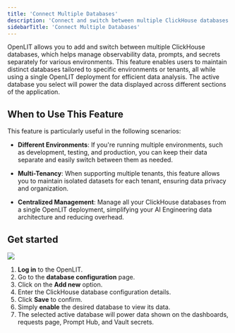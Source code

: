 ```yaml
---
title: 'Connect Multiple Databases'
description: 'Connect and switch between multiple ClickHouse databases in OpenLIT'
sidebarTitle: 'Connect Multiple Databases'
---
```


OpenLIT allows you to add and switch between multiple ClickHouse databases, which helps manage observability data, prompts, and secrets separately for various environments. This feature enables users to maintain distinct databases tailored to specific environments or tenants, all while using a single OpenLIT deployment for efficient data analysis. The active database you select will power the data displayed across different sections of the application.
## When to Use This Feature

This feature is particularly useful in the following scenarios:

- **Different Environments**: If you're running multiple environments, such as development, testing, and production, you can keep their data separate and easily switch between them as needed.

- **Multi-Tenancy**: When supporting multiple tenants, this feature allows you to maintain isolated datasets for each tenant, ensuring data privacy and organization.

- **Centralized Management**: Manage all your ClickHouse databases from a single OpenLIT deployment, simplifying your AI Engineering data architecture and reducing overhead.

## Get started

<Frame>
  <img src="/images/multiple-db.png" />
</Frame>

1. **Log in** to the OpenLIT.
2. Go to the **database configuration** page.
3. Click on the **Add new** option.
4. Enter the ClickHouse database configuration details.
5. Click **Save** to confirm.
6. Simply **enable** the desired database to view its data. 
7. The selected active database will power data shown on the dashboards, requests page, Prompt Hub, and Vault secrets.
